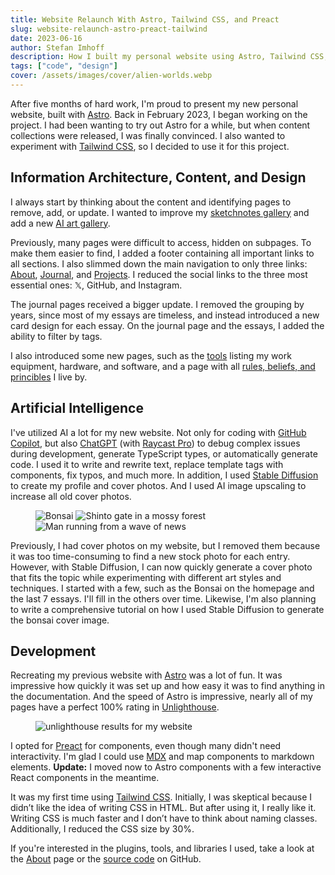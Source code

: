 ```yaml
---
title: Website Relaunch With Astro, Tailwind CSS, and Preact
slug: website-relaunch-astro-preact-tailwind
date: 2023-06-16
author: Stefan Imhoff
description: How I built my personal website using Astro, Tailwind CSS, and AI improving the information architecture, content, and design.
tags: ["code", "design"]
cover: /assets/images/cover/alien-worlds.webp
---
```


After five months of hard work, I'm proud to present my new personal website, built with [Astro](https://astro.build/). Back in February 2023, I began working on the project. I had been wanting to try out Astro for a while, but when content collections were released, I was finally convinced. I also wanted to experiment with [Tailwind CSS](https://tailwindcss.com/), so I decided to use it for this project.

## Information Architecture, Content, and Design

I always start by thinking about the content and identifying pages to remove, add, or update. I wanted to improve my [sketchnotes gallery](/sketchnotes/) and add a new [AI art gallery](/ai-art/).

Previously, many pages were difficult to access, hidden on subpages. To make them easier to find, I added a footer containing all important links to all sections. I also slimmed down the main navigation to only three links: [About](/about/), [Journal](/journal/), and [Projects](/projects/). I reduced the social links to the three most essential ones: 𝕏, GitHub, and Instagram.

The journal pages received a bigger update. I removed the grouping by years, since most of my essays are timeless, and instead introduced a new card design for each essay. On the journal page and the essays, I added the ability to filter by tags.

I also introduced some new pages, such as the [tools](/tools/) listing my work equipment, hardware, and software, and a page with all [rules, beliefs, and princibles](/life-rules) I live by.

## Artificial Intelligence

I've utilized AI a lot for my new website. Not only for coding with [GitHub Copilot](https://github.com/features/copilot), but also [ChatGPT](https://chat.openai.com/) (with [Raycast Pro](https://www.raycast.com/pro)) to debug complex issues during development, generate TypeScript types, or automatically generate code. I used it to write and rewrite text, replace template tags with components, fix typos, and much more. In addition, I used [Stable Diffusion](https://stability.ai/) to create my profile and cover photos. And I used AI image upscaling to increase all old cover photos.

<Figure
  caption="AI Cover Photos: Bonsai (left), Shinto Gate in a mossy forest (center), and man running from a wave of news (right)"
  size="wide"
>
  <Image src="/assets/images/cover/bonsai.webp" alt="Bonsai" />
  <Image src="/assets/images/cover/shinto-gate.webp" alt="Shinto gate in a mossy forest" />
  <Image src="/assets/images/cover/news-wave.webp" alt="Man running from a wave of news" />
</Figure>

Previously, I had cover photos on my website, but I removed them because it was too time-consuming to find a new stock photo for each entry. However, with Stable Diffusion, I can now quickly generate a cover photo that fits the topic while experimenting with different art styles and techniques. I started with a few, such as the Bonsai on the homepage and the last 7 essays. I'll fill in the others over time. Likewise, I'm also planning to write a comprehensive tutorial on how I used Stable Diffusion to generate the bonsai cover image.

## Development

Recreating my previous website with [Astro](https://astro.build/) was a lot of fun. It was impressive how quickly it was set up and how easy it was to find anything in the documentation. And the speed of Astro is impressive, nearly all of my pages have a perfect 100% rating in [Unlighthouse](https://unlighthouse.dev/).

<Figure caption="Unlighthouse Results" size="wide">
  <Image src="/assets/images/posts/unlighthouse.webp" alt="unlighthouse results for my website" />
</Figure>

I opted for [Preact](https://preactjs.com/) for components, even though many didn't need interactivity. I'm glad I could use [MDX](https://mdxjs.com/) and map components to markdown elements. **Update:** I moved now to Astro components with a few interactive React components in the meantime.

It was my first time using [Tailwind CSS](https://tailwindcss.com/). Initially, I was skeptical because I didn’t like the idea of writing CSS in HTML. But after using it, I really like it. Writing CSS is much faster and I don’t have to think about naming classes. Additionally, I reduced the CSS size by 30%.

If you're interested in the plugins, tools, and libraries I used, take a look at the [About](/about/) page or the [source code](https://github.com/kogakure/website-astro-stefanimhoff.de) on GitHub.
